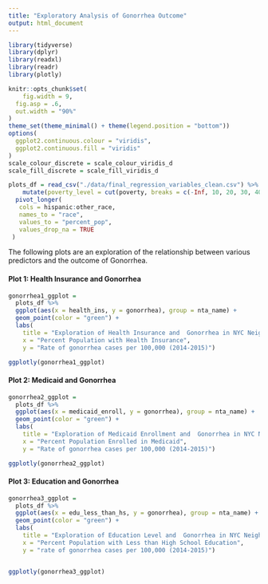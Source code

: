 ```yaml
---
title: "Exploratory Analysis of Gonorrhea Outcome"
output: html_document
---
```



```r
library(tidyverse)
library(dplyr)
library(readxl)
library(readr)
library(plotly)

knitr::opts_chunk$set(
	fig.width = 9, 
  fig.asp = .6,
  out.width = "90%"
)
theme_set(theme_minimal() + theme(legend.position = "bottom"))
options(
  ggplot2.continuous.colour = "viridis",
  ggplot2.continuous.fill = "viridis"
)
scale_colour_discrete = scale_colour_viridis_d
scale_fill_discrete = scale_fill_viridis_d
```
  
```r
plots_df = read_csv("./data/final_regression_variables_clean.csv") %>%
    mutate(poverty_level = cut(poverty, breaks = c(-Inf, 10, 20, 30, 40, Inf), labels = c("poverty_10","poverty_20", "poverty_30", "poverty_40", "poverty_40+"))) %>% 
  pivot_longer(
   cols = hispanic:other_race,
   names_to = "race",
   values_to = "percent_pop",
   values_drop_na = TRUE
 ) 
```

The following plots are an exploration of the relationship between various predictors and the outcome of Gonorrhea.

#### Plot 1: Health Insurance and Gonorrhea 

```r
gonorrhea1_ggplot = 
  plots_df %>% 
  ggplot(aes(x = health_ins, y = gonorrhea), group = nta_name) + 
  geom_point(color = "green") + 
  labs(
    title = "Exploration of Health Insurance and  Gonorrhea in NYC Neighborhoods",
    x = "Percent Population with Health Insurance",
    y = "Rate of gonorrhea cases per 100,000 (2014-2015)")

ggplotly(gonorrhea1_ggplot)

```



#### Plot 2: Medicaid and Gonorrhea 

```r
gonorrhea2_ggplot = 
  plots_df %>% 
  ggplot(aes(x = medicaid_enroll, y = gonorrhea), group = nta_name) +
  geom_point(color = "green") + 
  labs(
    title = "Exploration of Medicaid Enrollment and  Gonorrhea in NYC Neighborhoods",
    x = "Percent Population Enrolled in Medicaid",
    y = "Rate of gonorrhea cases per 100,000 (2014-2015)")

ggplotly(gonorrhea2_ggplot)

```



#### Plot 3: Education and Gonorrhea

```r
gonorrhea3_ggplot = 
  plots_df %>% 
  ggplot(aes(x = edu_less_than_hs, y = gonorrhea), group = nta_name) +
  geom_point(color = "green") + 
  labs(
    title = "Exploration of Education Level and  Gonorrhea in NYC Neighborhoods",
    x = "Percent Population with Less than High School Education",
    y = "rate of gonorrhea cases per 100,000 (2014-2015)")


ggplotly(gonorrhea3_ggplot)

```